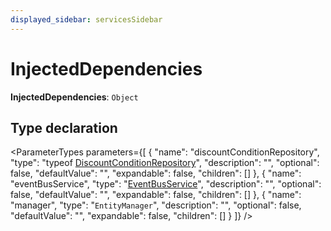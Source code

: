 ```yaml
---
displayed_sidebar: servicesSidebar
---
```



# InjectedDependencies

 **InjectedDependencies**: `Object`

## Type declaration

<ParameterTypes parameters={[
  {
    "name": "discountConditionRepository",
    "type": "typeof [DiscountConditionRepository](../index.md#discountconditionrepository)",
    "description": "",
    "optional": false,
    "defaultValue": "",
    "expandable": false,
    "children": []
  },
  {
    "name": "eventBusService",
    "type": "[EventBusService](../classes/EventBusService.mdx)",
    "description": "",
    "optional": false,
    "defaultValue": "",
    "expandable": false,
    "children": []
  },
  {
    "name": "manager",
    "type": "`EntityManager`",
    "description": "",
    "optional": false,
    "defaultValue": "",
    "expandable": false,
    "children": []
  }
]} />
